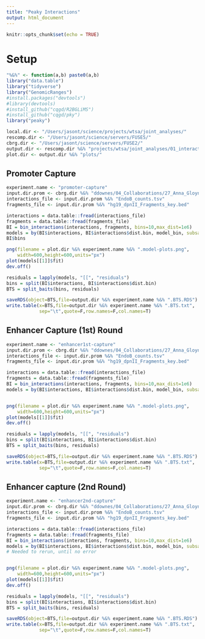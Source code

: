 ```yaml
---
title: "Peaky Interactions"
output: html_document
---
```


```r
knitr::opts_chunk$set(echo = TRUE)
```

# Setup 

```r
"%&%" <- function(a,b) paste0(a,b)
library("data.table")
library("tidyverse")
library("GenomicRanges")
#install.packages("devtools")
#library(devtools)
#install_github("cqgd/R2BGLiMS")
#install_github("cqgd/pky")
library("peaky")

local.dir <- "/Users/jasont/science/projects/wtsa/joint_analyses/"
rescomp.dir <- "/Users/jasont/science/servers/FUSE5/"
cbrg.dir <- "/Users/jasont/science/servers/FUSE2/"
output.dir <- rescomp.dir %&% "projects/wtsa/joint_analyses/01_interaction-mapping/peaky_interactions/"
plot.dir <- output.dir %&% "plots/"
```

## Promoter Capture 

```r
experiment.name <- "promoter-capture"
input.dir.prom <- cbrg.dir %&% "ddownes/04_Collaborations/27_Anna_Gloyn_T2D/00_Promoter_centric_design/03_CapComp_run/T2D_Promoter_cis_analysis/6_PeakyInputs/"
interactions_file <- input.dir.prom %&% "EndoB_counts.tsv"
fragments_file <- input.dir.prom %&% "hg19_dpnII_Fragments_key.bed"

```


```r
interactions = data.table::fread(interactions_file)
fragments = data.table::fread(fragments_file)
BI = bin_interactions(interactions, fragments, bins=10,max_dist=1e6)
models = by(BI$interactions, BI$interactions$dist.bin, model_bin, subsample_size=NA)
BI$bins 

png(filename = plot.dir %&% experiment.name %&% ".model-plots.png",
    width=600,height=600,units="px")
plot(models[[1]]$fit)
dev.off()

residuals = lapply(models, "[[", "residuals")
bins = split(BI$interactions, BI$interactions$dist.bin)
BTS = split_baits(bins, residuals)

saveRDS(object=BTS,file=output.dir %&% experiment.name %&% ".BTS.RDS")
write.table(x=BTS,file=output.dir %&% experiment.name %&% ".BTS.txt",
            sep="\t",quote=F,row.names=F,col.names=T)
```


## Enhancer Capture (1st) Round 


```r
experiment.name <- "enhancer1st-capture"
input.dir.prom <- cbrg.dir %&% "ddownes/04_Collaborations/27_Anna_Gloyn_T2D/01_Enhancer_centric_design_FGWAS/03_CapComp_run/????_cis_analysis/6_PeakyInputs/" # Awaiting completion of Damien's run .... 
interactions_file <- input.dir.prom %&% "EndoB_counts.tsv"
fragments_file <- input.dir.prom %&% "hg19_dpnII_Fragments_key.bed"

```


```r
interactions = data.table::fread(interactions_file)
fragments = data.table::fread(fragments_file)
BI = bin_interactions(interactions, fragments, bins=10,max_dist=1e6)
models = by(BI$interactions, BI$interactions$dist.bin, model_bin, subsample_size=NA)


png(filename = plot.dir %&% experiment.name %&% ".model-plots.png",
    width=600,height=600,units="px")
plot(models[[1]]$fit)
dev.off()

residuals = lapply(models, "[[", "residuals")
bins = split(BI$interactions, BI$interactions$dist.bin)
BTS = split_baits(bins, residuals)

saveRDS(object=BTS,file=output.dir %&% experiment.name %&% ".BTS.RDS")
write.table(x=BTS,file=output.dir %&% experiment.name %&% ".BTS.txt",
            sep="\t",quote=F,row.names=F,col.names=T)
```


## Enhancer capture (2nd Round) 


```r
experiment.name <- "enhancer2nd-capture"
input.dir.prom <- cbrg.dir %&% "ddownes/04_Collaborations/27_Anna_Gloyn_T2D/02_Enhancer_centric_design_credible_sets/03_CapComp_run/T2D_Credible_cis_analysis/6_PeakyInputs/"
interactions_file <- input.dir.prom %&% "EndoB_counts.tsv"
fragments_file <- input.dir.prom %&% "hg19_dpnII_Fragments_key.bed"

```


```r
interactions = data.table::fread(interactions_file)
fragments = data.table::fread(fragments_file)
BI = bin_interactions(interactions, fragments, bins=10,max_dist=1e6)
models = by(BI$interactions, BI$interactions$dist.bin, model_bin, subsample_size=NA)
# Needed to rerun, until no error 


png(filename = plot.dir %&% experiment.name %&% ".model-plots.png",
    width=600,height=600,units="px")
plot(models[[1]]$fit)
dev.off()

residuals = lapply(models, "[[", "residuals")
bins = split(BI$interactions, BI$interactions$dist.bin)
BTS = split_baits(bins, residuals)

saveRDS(object=BTS,file=output.dir %&% experiment.name %&% ".BTS.RDS")
write.table(x=BTS,file=output.dir %&% experiment.name %&% ".BTS.txt",
            sep="\t",quote=F,row.names=F,col.names=T)
```
